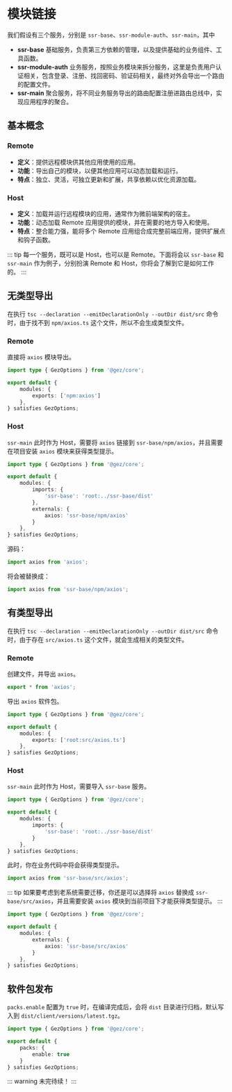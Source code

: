 # 模块链接
我们假设有三个服务，分别是 `ssr-base`、`ssr-module-auth`、`ssr-main`，其中
- **ssr-base** 基础服务，负责第三方依赖的管理，以及提供基础的业务组件、工具函数。
- **ssr-module-auth** 业务服务，按照业务模块来拆分服务，这里是负责用户认证相关，包含登录、注册、找回密码、验证码相关，最终对外会导出一个路由的配置文件。
- **ssr-main** 聚合服务，将不同业务服务导出的路由配置注册进路由总线中，实现应用程序的聚合。


## 基本概念
### Remote

* **定义**：提供远程模块供其他应用使用的应用。
* **功能**：导出自己的模块，以便其他应用可以动态加载和运行。
* **特点**：独立、灵活，可独立更新和扩展，共享依赖以优化资源加载。

### Host

* **定义**：加载并运行远程模块的应用，通常作为微前端架构的宿主。
* **功能**：动态加载 Remote 应用提供的模块，并在需要的地方导入和使用。
* **特点**：整合能力强，能将多个 Remote 应用组合成完整前端应用，提供扩展点和钩子函数。

::: tip
每一个服务，既可以是 Host，也可以是 Remote。下面将会以 `ssr-base` 和 `ssr-main` 作为例子，分别扮演 Remote 和 Host，你将会了解到它是如何工作的。
:::

## 无类型导出
在执行 `tsc --declaration --emitDeclarationOnly --outDir dist/src` 命令时，由于找不到 `npm/axios.ts` 这个文件，所以不会生成类型文件。
### Remote
直接将 `axios` 模块导出。
```ts title="ssr-base/src/entry.node.ts" {5}
import type { GezOptions } from '@gez/core';

export default {
    modules: {
        exports: ['npm:axios']
    },
} satisfies GezOptions;
```

### Host
`ssr-main` 此时作为 Host，需要将 `axios` 链接到 `ssr-base/npm/axios`，并且需要在项目安装 `axios` 模块来获得类型提示。
```ts title="ssr-main/src/entry.node.ts" {6,9}
import type { GezOptions } from '@gez/core';

export default {
    modules: {
        imports: {
            'ssr-base': 'root:../ssr-base/dist'
        },
        externals: {
            axios: 'ssr-base/npm/axios'
        }
    },
} satisfies GezOptions;
```
源码：
```ts
import axios from 'axios';
```
将会被替换成：
```ts
import axios from 'ssr-base/npm/axios';
```

## 有类型导出
在执行 `tsc --declaration --emitDeclarationOnly --outDir dist/src` 命令时，由于存在 `src/axios.ts` 这个文件，就会生成相关的类型文件。
### Remote
创建文件，并导出 `axios`。
```ts title="ssr-base/src/axios.ts"
export * from 'axios';
```
导出 `axios` 软件包。
```ts title="ssr-base/src/entry.node.ts" {5}
import type { GezOptions } from '@gez/core';

export default {
    modules: {
        exports: ['root:src/axios.ts']
    },
} satisfies GezOptions;
```

### Host
`ssr-main` 此时作为 Host，需要导入 `ssr-base` 服务。
```ts title="ssr-main/src/entry.node.ts" {6}
import type { GezOptions } from '@gez/core';

export default {
    modules: {
        imports: {
            'ssr-base': 'root:../ssr-base/dist'
        }
    },
} satisfies GezOptions;
```
此时，你在业务代码中将会获得类型提示。
```ts title="ssr-main/src/app.ts"
import axios from 'ssr-base/src/axios';
```

::: tip
如果要考虑到老系统需要迁移，你还是可以选择将 `axios` 替换成 `ssr-base/src/axios`，并且需要安装 `axios` 模块到当前项目下才能获得类型提示。
:::

```ts title="ssr-main/src/entry.node.ts" {6}
import type { GezOptions } from '@gez/core';

export default {
    modules: {
        externals: {
            axios: 'ssr-base/src/axios'
        }
    },
} satisfies GezOptions;
```

## 软件包发布
`packs.enable` 配置为 `true` 时，在编译完成后，会将 `dist` 目录进行归档，默认写入到 `dist/client/versions/latest.tgz`。
```ts
import type { GezOptions } from '@gez/core';

export default {
    packs: {
        enable: true
    }
} satisfies GezOptions;
```
::: warning
未完待续！
:::